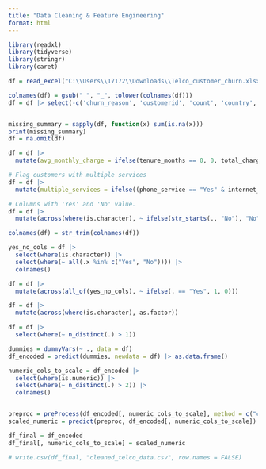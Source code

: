 ```yaml
---
title: "Data Cleaning & Feature Engineering"
format: html
---
```


```r
library(readxl)
library(tidyverse)
library(stringr)
library(caret)

```

```r
df = read_excel("C:\\Users\\17172\\Downloads\\Telco_customer_churn.xlsx")
```

```r
colnames(df) = gsub(" ", "_", tolower(colnames(df)))
df = df |> select(-c('churn_reason', 'customerid', 'count', 'country', 'city', 'zip_code', 'lat_long', 'latitude', 'longitude', 'churn_label', 'churn_score'))


missing_summary = sapply(df, function(x) sum(is.na(x)))
print(missing_summary)
df = na.omit(df)
```


```r

df = df |>
  mutate(avg_monthly_charge = ifelse(tenure_months == 0, 0, total_charges / tenure_months))

# Flag customers with multiple services
df = df |>
  mutate(multiple_services = ifelse((phone_service == "Yes" & internet_service != "No"), 1, 0))
```
```r
# Columns with 'Yes' and 'No' value.
df = df |>
  mutate(across(where(is.character), ~ ifelse(str_starts(., "No"), "No", .)))

colnames(df) = str_trim(colnames(df))

yes_no_cols = df |>
  select(where(is.character)) |>
  select(where(~ all(.x %in% c("Yes", "No")))) |>
  colnames()

df = df |>
  mutate(across(all_of(yes_no_cols), ~ ifelse(. == "Yes", 1, 0)))
```

```r
df = df |>
  mutate(across(where(is.character), as.factor))

df = df |>
  select(where(~ n_distinct(.) > 1))

dummies = dummyVars(~ ., data = df)
df_encoded = predict(dummies, newdata = df) |> as.data.frame()

```

```r
numeric_cols_to_scale = df_encoded |>
  select(where(is.numeric)) |>
  select(where(~ n_distinct(.) > 2)) |>
  colnames()


preproc = preProcess(df_encoded[, numeric_cols_to_scale], method = c("center", "scale"))
scaled_numeric = predict(preproc, df_encoded[, numeric_cols_to_scale])

df_final = df_encoded
df_final[, numeric_cols_to_scale] = scaled_numeric
```

```r
# write.csv(df_final, "cleaned_telco_data.csv", row.names = FALSE)
```

